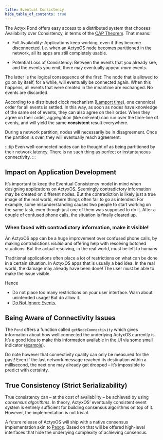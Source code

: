 ```yaml
---
title: Eventual Consistency
hide_table_of_contents: true
---
```


The Actyx Pond offers easy access to a distributed system that chooses Availability over
Consistency, in terms of the [CAP Theorem](https://en.wikipedia.org/wiki/CAP_Theorem). That means:

- Full Availability: Applications keep working, even if they become disconnected. I.e. when an
  ActyxOS node becomes partitioned in the network, all its apps are still completely usable.

- Potential Loss of Consistency: Between the events that you already see, and the events you emit,
  there may eventually appear _more_ events.

The latter is the logical consequence of the first: The node that is allowed to go on by itself, for
a while, will eventually be connected again. When this happens, all events that were created in the
meantime are exchanged. No events are discarded.

According to a distributed clock mechanism ([Lamport
time](https://en.wikipedia.org/wiki/Lamport_timestamp)), one canonical order for all events is
settled. In this way, as soon as nodes have knowledge of the same set of events, they can also agree
on their order. When they agree on their order, aggregation (like onEvent) can run over the
time-line of events, and will yield the same **consistent** result everywhere.

During a network partition, nodes will necessarily be in disagreement. Once the partition is over,
they will eventually reach agreement.

:::tip
Even well-connected nodes can be thought of as being partitioned by their network latency. There is no such
thing as perfect or instantaneous connectivity.
:::

## Impact on Application Development

It’s important to keep the Eventual Consistency model in mind when designing applications on
ActyxOS. Seemingly contradictory information may be created on different nodes. But the
contradiction is likely just a true image of the real world, where things often fail to go as
intended: For example, some misunderstanding causes two people to start working on the same task,
even though just one of them was supposed to do it. After a couple of confused phone calls, the
situation is finally cleared up.

### When faced with contradictory information, make it visible!

An ActyxOS app can be a huge improvement over confused phone calls, by making contradictions _visible_ and
offering help with resolving botched situations. But the actual resolving, in the real world, must
be left to humans.

Traditional applications often place a lot of restrictions on what can be done in a certain
situation. In ActyxOS apps that is usually a bad idea. In the real world, the damage may already
have been done! The user must be able to make the issue visible.

Hence

- Do not place too many restrictions on your user interface. Warn about unintended usage! But do
  allow it.
- [Do Not Ignore Events.](do-not-ignore-events.mdx)

## Being Aware of Connectivity Issues

<!-- TODO: Dedicated page or something for getNodeConnectivity -->

The `Pond` offers a function called `getNodeConnectivity` which gives information about how well
connected the underlying ActyxOS currently is. It’s a good idea to make this information available
in the UI via some small indicator ([example](https://github.com/Actyx/industrial-ui/tree/master/src/components/NetworkStatusIcon)).

Do note however that connectivity quality can only be measured for the past! Even if the last
network message reached its destination within a millisecond, the next one may already get dropped –
it’s impossible to predict with certainty.

## True Consistency (Strict Serializability)

True consistency can – at the cost of availability – be achieved by using _consensus algorithms_. In
theory, ActyxOS’ eventually consistent event system is entirely sufficient for building consensus
algorithms on top of it. However, the implementation is not trivial.

A future release of ActyxOS will ship with a native consensus implementation akin to
[Paxos](<https://en.wikipedia.org/wiki/Paxos_(computer_science)>). Based on that will be offered
high-level interfaces that hide the underlying complexity of achieving consensus.


<NPS />
